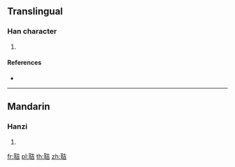 {{character info/new}}
==Translingual==

===Han character===
{{Han char|rn=128|rad=耳|as=06|sn=12|four=14161|canj=SJGR}}

# {{defn|Han|sort=耳06}}

====References====
* {{Han ref|kx=0967.090|dkj=29060|dj=1415.160|hdz=42788.020|uh=8050|ud=32848|bh=DB47|bd=56135}}

----

==Mandarin==

===Hanzi===
{{cmn-hanzi|pin=[[yà]] ([[ya4]])|wg=ya<sup>4</sup>}}

# {{defn|lang=cmn|sort=耳06}}

[[fr:聐]]
[[pl:聐]]
[[th:聐]]
[[zh:聐]]